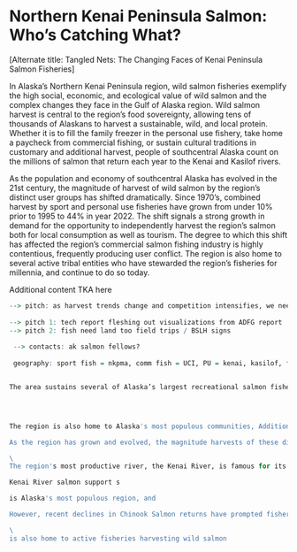 # Northern Kenai Peninsula Salmon: Who's Catching What? {.unnumbered}

[Alternate title: Tangled Nets: The Changing Faces of Kenai Peninsula Salmon Fisheries]

In Alaska's Northern Kenai Peninsula region, wild salmon fisheries exemplify the high social, economic, and ecological value of wild salmon and the complex changes they face in the Gulf of Alaska region. Wild salmon harvest is central to the region's food sovereignty, allowing tens of thousands of Alaskans to harvest a sustainable, wild, and local protein. Whether it is to fill the family freezer in the personal use fishery, take home a paycheck from commercial fishing, or sustain cultural traditions in customary and additional harvest, people of southcentral Alaska count on the millions of salmon that return each year to the Kenai and Kasilof rivers.

As the population and economy of southcentral Alaska has evolved in the 21st century, the magnitude of harvest of wild salmon by the region's distinct user groups has shifted dramatically. Since 1970's, combined harvest by sport and personal use fisheries have grown from under 10% prior to 1995 to 44% in year 2022. The shift signals a strong growth in demand for the opportunity to independently harvest the region's salmon both for local consumption as well as tourism. The degree to which this shift has affected the region's commercial salmon fishing industry is highly contentious, frequently producing user conflict. The region is also home to several active tribal entities who have stewarded the region's fisheries for millennia, and continue to do so today.

Additional content TKA here

```r

--> pitch: as harvest trends change and competition intensifies, we need to get user groups to better understand each other. understand value of shared, renewable - yet finite resource. Get BOF to use science in their allocation decisions. transparent info is first step.
 
--> pitch 1: tech report fleshing out visualizations from ADFG report
--> pitch 2: fish need land too field trips / BSLH signs
 
 --> contacts: ak salmon fellows?
 
 geography: sport fish = nkpma, comm fish = UCI, PU = kenai, kasilof, fish creek, kasilof gillnet


The area sustains several of Alaska’s largest recreational salmon fisheries, major commercial gill-net and personal-use dip-net fisheries, as well as small-scale subsistence and educational fisheries (Begich et al. 2013; Shields and Dupuis 2016).




The region is also home to Alaska's most populous communities, Additionally it is visited by hundreds of thousands of annual visitors also seeking to harvest salmon in growing sport fisheries.

As the region has grown and evolved, the magnitude harvests of these different fisheries

\
The region's most productive river, the Kenai River, is famous for its large Chinook Salmon *O. tshawytscha*, including a 44-kg (97 lb) world record fish caught in 1985.

Kenai River salmon support s

is Alaska's most populous region, and

However, recent declines in Chinook Salmon returns have prompted fishery closures and exacerbated long-standing conflicts between stake- holders (Loring 2016). These declines, coinciding with state-wide declines in Chinook Salmon returns and body size (ADFG 2013; Lewis et al. 2015), have raised concerns about the resilience of these salmon runs and their dependent fishing communities to rapid environmental change (Loring et al. 2014).

\
is also home to active fisheries harvesting wild salmon

```
